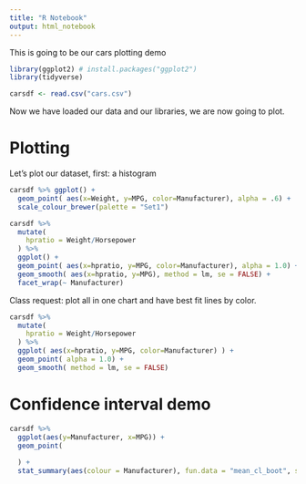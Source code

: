 ```yaml
---
title: "R Notebook"
output: html_notebook
---
```


This is going to be our cars plotting demo

```r
library(ggplot2) # install.packages("ggplot2")
library(tidyverse)

carsdf <- read.csv("cars.csv") 

```

Now we have loaded our data and our libraries, we are now going to plot.

# Plotting

Let's plot our dataset, first: a histogram

```r
carsdf %>% ggplot() + 
  geom_point( aes(x=Weight, y=MPG, color=Manufacturer), alpha = .6) + 
  scale_colour_brewer(palette = "Set1")

carsdf %>% 
  mutate(
    hpratio = Weight/Horsepower
  ) %>% 
  ggplot() + 
  geom_point( aes(x=hpratio, y=MPG, color=Manufacturer), alpha = 1.0) +
  geom_smooth( aes(x=hpratio, y=MPG), method = lm, se = FALSE) +
  facet_wrap(~ Manufacturer)
```

Class request: plot all in one chart and have best fit lines by color.

```r
carsdf %>% 
  mutate(
    hpratio = Weight/Horsepower
  ) %>% 
  ggplot( aes(x=hpratio, y=MPG, color=Manufacturer) ) + 
  geom_point( alpha = 1.0) +
  geom_smooth( method = lm, se = FALSE)
```
# Confidence interval demo

```r
carsdf %>% 
  ggplot(aes(y=Manufacturer, x=MPG)) +
  geom_point(
    
  ) +
  stat_summary(aes(colour = Manufacturer), fun.data = "mean_cl_boot", size = 0.5, position = position_nudge(y = -0.2))
```


